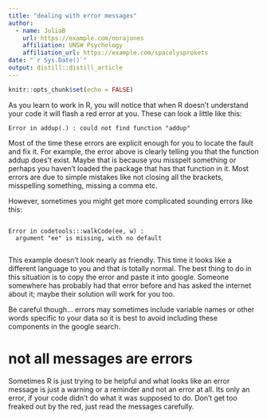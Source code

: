 ```yaml
---
title: "dealing with error messages"
author:
  - name: JuliaB
    url: https://example.com/norajones
    affiliation: UNSW Psychology
    affiliation_url: https://example.com/spacelysprokets
date: "`r Sys.Date()`"
output: distill::distill_article
---
```


```r
knitr::opts_chunk$set(echo = FALSE)
```


As you learn to work in R, you will notice that when R doesn't understand your code it will flash a red error at you. These can look a little like this:

```
Error in addup(.) : could not find function "addup"

```

Most of the time these errors are explicit enough for you to locate the fault and fix it. For example, the error above is clearly telling you that the function addup does't exist. Maybe that is because you misspelt something or perhaps you haven't loaded the package that has that function in it.  Most errors are due to simple mistakes like not closing all the brackets, misspelling something, missing a comma etc. 

However, sometimes you might get more complicated sounding errors like this:

```

Error in codetools:::walkCode(ee, w) : 
  argument "ee" is missing, with no default
  
```
  
This example doesn't look nearly as friendly. This time it looks like a different language to you and that is totally normal. The best thing to do in this situation is to copy the error and paste it into google. Someone somewhere has probably had that error before and has asked the internet about it; maybe their solution will work for you too. 

Be careful though...  errors may sometimes include variable names or other words specific to your data so it is best to avoid including these components in the google search.


# not all messages are errors

Sometimes R is just trying to be helpful and what looks like an error message is just a warning or a reminder and not an error at all. Its only an error, if your code didn't do what it was supposed to do. Don't get too freaked out by the red, just read the messages carefully. 



